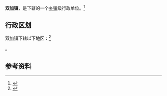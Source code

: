 {{中国乡级行政区|51/05/04/106/000}}

'''双加镇'''，是{{PRC admin/fullname|51/05/04/106/000|3}}下辖的一个[[乡镇|乡镇]]级行政单位。<ref>{{PRC admin/ref sgc|{{PRC admin/parent|51/05/04/106/000}}}}</ref>

== 行政区划 ==

双加镇下辖以下地区：<ref>{{PRC admin/ref sgc|51/05/04/106/000}}</ref>

{{PRC admin/children|51/05/04/106/000}}。

== 参考资料 ==

{{reflist}}

{{行政区划小作品}}
{{PRC admin/navcat|51/05/04/106/000}}